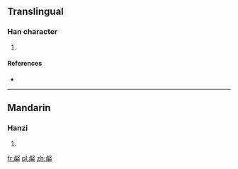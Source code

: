 ==Translingual==

===Han character===
{{Han char|rn=75|rad=木|as=07|sn=11|four=|canj=YED}}

# {{defn|Han|sort=木07}}

====References====
* {{Han ref|kx=0531.131|dkj=14895|hdz=21212.090|uh=68B7|ud=26807}}

----

==Mandarin==

===Hanzi===
{{cmn-hanzi|pin=[[jìng]] ([[jing4]])|wg=ching<sup>4</sup>}}

# {{defn|lang=cmn|sort=木07}}

[[fr:梷]]
[[pl:梷]]
[[zh:梷]]